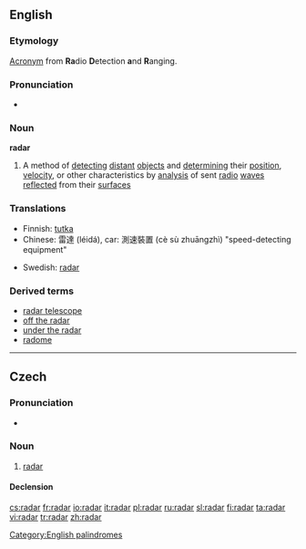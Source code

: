 ==English==

===Etymology===
[[Acronym]] from '''Ra'''dio '''D'''etection '''a'''nd '''R'''anging.

===Pronunciation===
*{{IPA|/ˈreɪdɑː(r)/}}

===Noun===
{{wikipedia}}
'''radar'''

# A method of [[detecting]] [[distant]] [[object]]s and [[determining]] their [[position]], [[velocity]], or other characteristics by [[analysis]] of sent [[radio]] [[wave]]s [[reflect]]ed from their [[surface]]s

===Translations===
{{rfc-level|Translations at L3+ (AutoFormat would have corrected level of Translations)}}
{{top}}
*Finnish: [[tutka]]
*Chinese: 雷達 (léidá), car: 測速裝置 (cè sù zhuāngzhì) "speed-detecting equipment"
{{mid}}
*Swedish: [[radar]] {{c}}
{{bottom}}

===Derived terms===
*[[radar telescope]]
*[[off the radar]]
*[[under the radar]]
*[[radome]]

[[Category:English palindromes]]

----
==Czech==

===Pronunciation===
* {{IPA|/radar/|lang=cs}}

===Noun===
{{cs-noun|g=m}}

# [[English|radar]]

====Declension====
{{cs-noun-decl|radar|radaru|radaru|radar|radare|radaru|radarem |radary|radarů|radarům|radary|radary|radarech|radary}}

[[cs:radar]]
[[fr:radar]]
[[io:radar]]
[[it:radar]]
[[pl:radar]]
[[ru:radar]]
[[sl:radar]]
[[fi:radar]]
[[ta:radar]]
[[vi:radar]]
[[tr:radar]]
[[zh:radar]]